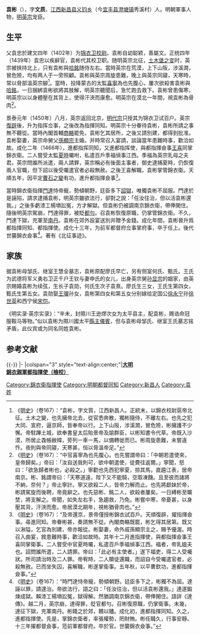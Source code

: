'''袁彬'''（{{bd|1401年||1477年|catIdx=}}），字'''文质'''，[[江西|江西]][[新昌县|新昌县]][[义钧乡|义钧乡]]（今[[宜丰县|宜丰县]][[澄塘镇|澄塘镇]]秀溪村）人。明朝軍事人物，[[明英宗|明英宗]]宠臣。

==生平 ==
父袁忠於建文四年（1402年）为[[锦衣卫|锦衣卫]][[校尉|校尉]]。袁彬自幼聪颖，善屬文。正统四年（1439年）袁忠以疾辭官，袁彬代其校卫职。随明英宗北征，[[土木堡之变|土木堡之变]]时，英宗被挾持北上，只有袁彬與[[哈銘|哈銘]]随侍左右。當時英宗在荒漠，上下山阪，涉溪澗，冒危險，均有两人于一旁照顧。袁彬與英宗周旋患難，晚上與英宗同寢，天寒時，常以脅部溫英宗腳<ref>《[[明史|明史]]》（卷167）：“袁彬，字文質，江西新昌人。正統末，以錦衣校尉扈帝北征。土木之變，也先擁帝北去，從官悉奔散，獨彬隨侍，不離左右。也先之犯大同、宣府，逼京師，皆奉帝以行。上下山阪，涉溪澗，冒危險，彬擁護不少懈。帝駐蹕土城，欲奉書皇太后貽景帝及諭群臣，以彬知書令代草。帝既入沙漠，所居止毳帳敝幃，旁列一車一馬，以備轉徙而已。彬周旋患難，未嘗違忤。夜則與帝同寢，天寒甚，恒以脅溫帝足。”</ref>。當時，投降蒙古的太監[[喜寧|喜寧]]為也先腹心，屢次欲殺害袁彬與[[哈銘|哈銘]]，一日捆綁袁彬欲將其肢解，明英宗聽聞后，急忙跑去救下。袁彬曾患傷寒，明英宗以以身體壓在其背上，使得汗浹而康愈。明英宗在漠北一年間，視袁彬為骨肉<ref>《[[明史|明史]]》（卷167）：“中官喜寧為也先腹心。也先嘗謂帝曰：「中朝若遣使來，皇帝歸矣。」帝曰：「汝自送我則可，欲中朝遣使，徒費往返爾。」寧聞，怒曰：「欲急歸者彬也，必殺之。」寧勸也先西犯寧夏，掠其馬，直趨江表，居帝南京。彬、銘謂帝曰：「天寒道遠，陛下又不能騎，空取凍饑。且至彼而諸將不納，奈何？」帝止寧計。寧又欲殺二人，皆帝力解而止。也先將獻妹於帝，彬請駕旋而後聘，帝竟辭之。也先惡彬、銘二人，欲殺者屢矣。一日縛彬至曠埜，將支解之。帝聞，如失左右手，急趨救，乃免。彬嘗中寒，帝憂甚，以身壓其背，汗浹而愈。帝居漠北期年，視彬猶骨肉也。”</ref>。

景泰元年（1450年）八月，英宗返回北京，[[明代宗|明代宗]]只授其为锦衣卫试百户。英宗[[奪門之變|復辟]]後，升为指挥佥事，之後改為指揮同知。明英宗十分眷待袁彬，袁彬所請之事無不聽從。當時內閣首輔[[商輅|商輅]]罷免，袁彬乞其居所，之後又請別建，都得到批准。袁彬娶妻，英宗命舅父[[孫顯宗|孫顯宗]]主婚。并時常召入宴請，談論當年患難時事，歡洽如故。成化二年（1466年），進都指挥同知，又進都指挥使，與都指揮僉事[[王喜|王喜]]同掌錦衣衛。二人嘗受太監[[夏時|夏時]]囑咐，私遣百戶季福偵事江西。季福為英宗乳母之夫君。英宗問誰所派遣，兩人請罪，英宗稱必有後面主事者，御史逮捕夏時，仍恢復兩人官職，但下詔以後受囑遣官者必殺無赦。之後王喜解職，袁彬掌管錦衣衛。天順五年，因平定[[曹石之變|曹石之變]]有功，進升都指揮僉事<ref>《[[明史|明史]]》（卷167）：“及帝還京，景帝僅授彬錦衣試百戶。天順復辟，擢指揮僉事。尋進同知。帝眷彬甚，奏請無不從。內閣商輅既罷，彬乞得其居第。既又以湫隘，乞官為別建，帝亦報從。彬娶妻，命外戚孫顯宗主之，賜予優渥。時召入曲宴，敘患難時事，歡洽如故時。其年十二月進指揮使，與都指揮僉事王喜同掌衛事。二人嘗受中官夏時囑，私遣百戶季福偵事江西。福者，帝乳媼夫也。詔問誰所遣，二人請罪。帝曰：「此必有主使者。」遂下福吏，得二人受囑狀。所司請治時及二人罪。帝宥時，二人贖徒還職，而詔自今受囑遣官者，必殺無赦。已而坐失囚，喜解職，彬遂掌衛事。五年秋，以平曹欽功，進都指揮僉事。”</ref>。

當時錦衣衛指揮[[門達|門達]]恃帝寵，勢傾朝野，廷臣多下[[詔獄|詔獄]]，唯獨袁彬不屈服。門達於是誣陷，請求逮捕袁彬，明英宗雖欲法行，卻對之說：「任汝往治，但以活袁彬還我。」之後多虧漆工楊塤訟冤，方才解獄。但袁彬仍被調南京錦衣衛，帶俸閑住。隨後明英宗駕崩，門達得罪，被貶[[都勻|都勻]]。召袁彬恢復原職，仍掌管錦衣衛。不久，門達下獄，充軍至[[南丹|南丹]]。袁彬在郊外設宴送別并贈予金錢。成化年間，袁彬晉升爲都指揮同知、都指揮使。成化十三年，为前军都督府佥事掌府事，卒于任上。後代世襲錦衣僉事<ref>《[[明史|明史]]》（卷167）：“時門達恃帝寵，勢傾朝野。廷臣多下之，彬獨不為屈。達誣以罪，請逮治。帝欲法行，語之曰：「任汝往治，但以活袁彬還我。」達遂鍛煉成獄。賴漆工楊塤訟冤，獄得解。然猶調南京錦衣衛，帶俸閑住。語詳《達傳》。越二月，英宗崩，達得罪，貶官都勻。召彬復原職，仍掌衛事。未幾，達征下獄，充軍南丹。彬餞之於郊，饋以贐。成化初，進都指揮同知。久之，進都指揮使。先是，掌錦衣衛者，率張權勢，罔財賄。彬任職久，行事安靜。十三年擢都督僉事，蒞前軍都督府。卒於官。世襲錦衣僉事。”</ref>。著有《北征事迹》。

== 家族 ==
据袁彬母邹氏、继室王慧全墓志，袁彬原配廖氏早亡，另有侧室何氏、甄氏。王氏为武德将军义勇右卫正千户王钦与妻申氏的女儿，出身英宗舅[[孙显宗|孙显宗]]的姻家，由英宗赐婚袁彬为续弦，生长子袁勋，何氏生次子袁熹。廖氏生三女，王氏生第四女，甄氏生第五女。袁勋娶[[王骥|王骥]]孙女，袁彬第四女和第五女分别嫁给定国公[[徐永宁|徐永宁]]孙[[徐世英|徐世英]]和西宁侯[[宋恺|宋恺]]。

《明实录·英宗实录》：“辛未，封隰川王逊熮次女为太平县主，配袁彬，赐诰命冠服鞍马等物。”似以袁彬为隰川國太平[[縣主_(中國)|縣主]][[儀賓|儀賓]]，但与袁彬母邹氏、继室王氏墓志铭矛盾，此仪宾或为同名同姓袁彬。

==参考文献==
{{wikisource|明史/卷167}}
<div class="references-small">
<references />
</div>

{{-}}
{{start box}}
{{s-off}}
|-
|colspan="3" style="text-align:center;"|'''[[明朝|大明]][[锦衣卫|錦衣親軍都指揮使（檢校）]]'''
{{s-before|[[門達|門達]]}}
{{s-title|袁彬}}
{{s-after|[[哈銘|哈銘]]}}
{{end box}}

[[Category:錦衣衛指揮使|Category:錦衣衛指揮使]]
[[Category:明朝都督同知|Category:明朝都督同知]]
[[Category:新昌人|Category:新昌人]]
[[Category:袁姓|Category:袁姓]]